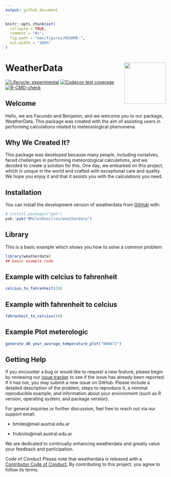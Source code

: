 ```yaml
---
output: github_document
---
```


<!-- README.md is generated from README.Rmd. Please edit that file -->

```r
knitr::opts_chunk$set(
  collapse = TRUE,
  comment = "#>",
  fig.path = "man/figures/README-",
  out.width = "100%"
)
```

# WeatherData <img src="man/figures/logo.jpeg" align="right" width="130"/>

<!-- badges: start -->

[![Lifecycle: experimental](https://img.shields.io/badge/lifecycle-experimental-orange.svg)](https://lifecycle.r-lib.org/articles/stages.html#experimental) [![Codecov test coverage](https://codecov.io/gh/BMilesRouillon/weatherdata/graph/badge.svg)](https://app.codecov.io/gh/BMilesRouillon/weatherdata) [![R-CMD-check](https://github.com/BMilesRouillon/weatherdata/actions/workflows/R-CMD-check.yaml/badge.svg)](https://github.com/BMilesRouillon/weatherdata/actions/workflows/R-CMD-check.yaml)

<!-- badges: end -->

## Welcome

Hello, we are Facundo and Benjamin, and we welcome you to our package, WeatherData. This package was created with the aim of assisting users in performing calculations related to meteorological phenomena.

## Why We Created It?

This package was developed because many people, including ourselves, faced challenges in performing meteorological calculations, and we decided to create a solution for this. One day, we embarked on this project, which is unique in the world and crafted with exceptional care and quality. We hope you enjoy it and that it assists you with the calculations you need.

## Installation

You can install the development version of weatherdata from [GitHub](https://github.com/) with:

``` r
# install.packages("pak")
pak::pak("BMilesRouillon/weatherdata")
```

## Library

This is a basic example which shows you how to solve a common problem:

```r
library(weatherdata)
## basic example code

```

## Example with celcius to fahrenheit

```r
celcius_to_fahrenheit(20)
```

## Example with fahrenheit to celcius

```r
fahrenheit_to_celcius(50)
```

## Example Plot meterologic

```r
generate_40_year_average_temperature_plot("NH0472")
```

## Getting Help

If you encounter a bug or would like to request a new feature, please begin by reviewing our [issue tracker](https://github.com/BMilesRouillon/weatherdata/issues) to see if the issue has already been reported. If it has not, you may submit a new issue on GitHub. Please include a detailed description of the problem, steps to reproduce it, a minimal reproducible example, and information about your environment (such as R version, operating system, and package version).

For general inquiries or further discussion, feel free to reach out via our support email.

-   bmiles\@mail.austral.edu.ar

-   frubiolo\@mail.austral.edu.ar

We are dedicated to continually enhancing weatherdata and greatly value your feedback and participation.

Code of Conduct Please note that weatherdata is released with a [Contributor Code of Conduct.](https://www.contributor-covenant.org/version/1/2/0/code-of-conduct/) By contributing to this project, you agree to follow its terms.
